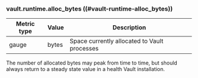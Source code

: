 ### vault.runtime.alloc_bytes ((#vault-runtime-alloc_bytes))

Metric type | Value | Description
----------- | ----- | -----------
gauge       | bytes | Space currently allocated to Vault processes

The number of allocated bytes may peak from time to time, but should 
always return to a steady state value in a health Vault installation.